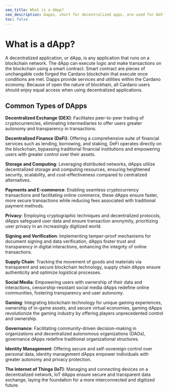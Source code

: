 ```yaml
---
seo_title: What is a dApp?
seo_description: Dapps, short for decentralized apps, are used for DeFi, identity, social media, AI, and more. Learn about dApps and discover top dApps on Cardano.
toc: false
---
```


# What is a dApp?

A decentralized application, or dApp, is any application that runs on a blockchain network. The dApp can execute logic and make transactions on the blockchain using a smart contract. Smart contract are pieces of unchangable code forged the Cardano blockchain that execute once conditions are met. Dapps provide services and utilities within the Cardano economy. Because of open the nature of blockhain, all Cardano users should enjoy equal access when using decentralized applications.

## Common Types of DApps

**Decentralized Exchange (DEX)**: Facilitates peer-to-peer trading of cryptocurrencies, eliminating intermediaries to offer users greater autonomy and transparency in transactions.

**Decentralized Finance (DeFi)**: Offering a comprehensive suite of financial services such as lending, borrowing, and staking, DeFi operates directly on the blockchain, bypassing traditional financial institutions and empowering users with greater control over their assets.

**Storage and Computing**: Leveraging distributed networks, dApps utilize decentralized storage and computing resources, ensuring heightened security, scalability, and cost-effectiveness compared to centralized alternatives.

**Payments and E-commerce**: Enabling seamless cryptocurrency transactions and facilitating online commerce, these dApps ensure faster, more secure transactions while reducing fees associated with traditional payment methods.

**Privacy**: Employing cryptographic techniques and decentralized protocols, dApps safeguard user data and ensure transaction anonymity, prioritizing user privacy in an increasingly digitized world.

**Signing and Verification**: Implementing tamper-proof mechanisms for document signing and data verification, dApps foster trust and transparency in digital interactions, enhancing the integrity of online transactions.

**Supply Chain**: Tracking the movement of goods and materials via transparent and secure blockchain technology, supply chain dApps ensure authenticity and optimize logistical processes.

**Social Media**: Empowering users with ownership of their data and interactions, censorship-resistant social media dApps redefine online communities, fostering transparency and user autonomy.

**Gaming**: Integrating blockchain technology for unique gaming experiences, ownership of in-game assets, and secure virtual economies, gaming dApps revolutionize the gaming industry by offering players unprecedented control and ownership.

**Governance**: Facilitating community-driven decision-making in organizations and decentralized autonomous organizations (DAOs), governance dApps redefine traditional organizational structures.

**Identity Management**: Offering secure and self-sovereign control over personal data, identity management dApps empower individuals with greater autonomy and privacy protection.

**The Internet of Things (IoT)**: Managing and connecting devices on a decentralized network, IoT dApps ensure secure and transparent data exchange, laying the foundation for a more interconnected and digitized future.
